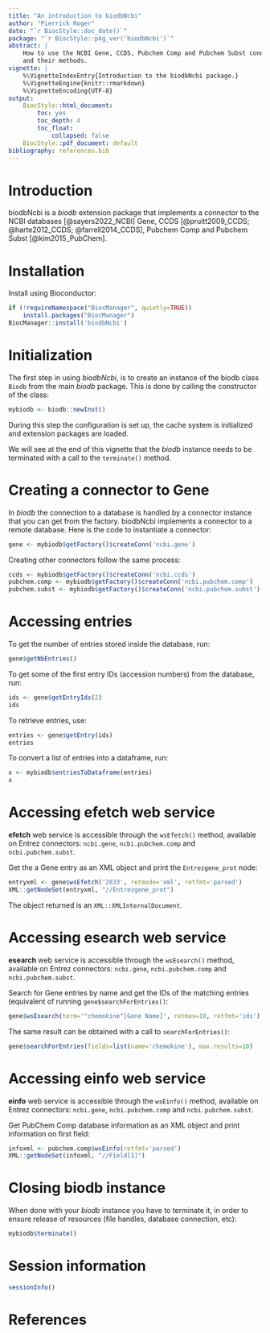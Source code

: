 ```yaml
---
title: "An introduction to biodbNcbi"
author: "Pierrick Roger"
date: "`r BiocStyle::doc_date()`"
package: "`r BiocStyle::pkg_ver('biodbNcbi')`"
abstract: |
    How to use the NCBI Gene, CCDS, Pubchem Comp and Pubchem Subst connectors
    and their methods.
vignette: |
    %\VignetteIndexEntry{Introduction to the biodbNcbi package.}
    %\VignetteEngine{knitr::rmarkdown}
    %\VignetteEncoding{UTF-8}
output:
    BiocStyle::html_document:
        toc: yes
        toc_depth: 4
        toc_float:
            collapsed: false
    BiocStyle::pdf_document: default
bibliography: references.bib
---
```


# Introduction

biodbNcbi is a *biodb* extension package that implements a connector to the
NCBI databases [@sayers2022_NCBI] Gene, CCDS [@pruitt2009_CCDS; @harte2012_CCDS;
@farrell2014_CCDS], Pubchem Comp and Pubchem Subst [@kim2015_PubChem].

# Installation

Install using Bioconductor:
```r
if (!requireNamespace("BiocManager", quietly=TRUE))
    install.packages("BiocManager")
BiocManager::install('biodbNcbi')
```

# Initialization

The first step in using *biodbNcbi*, is to create an instance of the biodb
class `Biodb` from the main *biodb* package. This is done by calling the
constructor of the class:
```r
mybiodb <- biodb::newInst()
```
During this step the configuration is set up, the cache system is initialized
and extension packages are loaded.

We will see at the end of this vignette that the *biodb* instance needs to be
terminated with a call to the `terminate()` method.

# Creating a connector to Gene

In *biodb* the connection to a database is handled by a connector instance that
you can get from the factory.
biodbNcbi implements a connector to a remote database.
Here is the code to instantiate a connector:
```r
gene <- mybiodb$getFactory()$createConn('ncbi.gene')
```

Creating other connectors follow the same process:
```r
ccds <- mybiodb$getFactory()$createConn('ncbi.ccds')
pubchem.comp <- mybiodb$getFactory()$createConn('ncbi.pubchem.comp')
pubchem.subst <- mybiodb$getFactory()$createConn('ncbi.pubchem.subst')
```

# Accessing entries

To get the number of entries stored inside the database, run:
```r
gene$getNbEntries()
```

To get some of the first entry IDs (accession numbers) from the database, run:
```r
ids <- gene$getEntryIds(2)
ids
```

To retrieve entries, use:
```r
entries <- gene$getEntry(ids)
entries
```

To convert a list of entries into a dataframe, run:
```r
x <- mybiodb$entriesToDataframe(entries)
x
```

# Accessing efetch web service

**efetch** web service is accessible through the `wsEfetch()` method, available
on Entrez connectors: `ncbi.gene`, `ncbi.pubchem.comp` and `ncbi.pubchem.subst`.

Get the a Gene entry as an XML object and print the `Entrezgene_prot` node:
```r
entryxml <- gene$wsEfetch('2833', retmode='xml', retfmt='parsed')
XML::getNodeSet(entryxml, "//Entrezgene_prot")
```
The object returned is an `XML::XMLInternalDocument`.

# Accessing esearch web service

**esearch** web service is accessible through the `wsEsearch()` method,
available on Entrez connectors: `ncbi.gene`, `ncbi.pubchem.comp` and
`ncbi.pubchem.subst`.

Search for Gene entries by name and get the IDs of the matching entries
(equivalent of running `gene$searchForEntries()`:
```r
gene$wsEsearch(term='"chemokine"[Gene Name]', retmax=10, retfmt='ids')
```

The same result can be obtained with a call to `searchForEntries()`:
```r
gene$searchForEntries(fields=list(name='chemokine'), max.results=10)
```


# Accessing einfo web service

**einfo** web service is accessible through the `wsEinfo()` method, available
on Entrez connectors: `ncbi.gene`, `ncbi.pubchem.comp` and `ncbi.pubchem.subst`.

Get PubChem Comp database information as an XML object and print information on
first field:
```r
infoxml <- pubchem.comp$wsEinfo(retfmt='parsed')
XML::getNodeSet(infoxml, "//Field[1]")
```

# Closing biodb instance

When done with your *biodb* instance you have to terminate it, in order to
ensure release of resources (file handles, database connection, etc):
```r
mybiodb$terminate()
```

# Session information

```r
sessionInfo()
```

# References
